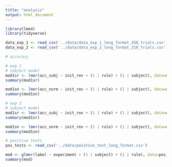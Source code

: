 ```yaml
---
title: "analysis"
output: html_document
---
```


```r
library(lme4)
library(tidyverse)

data_exp_1 <- read_csv('../data/data_exp_1_long_format_450_trials.csv')
data_exp_2 <- read_csv('../data/data_exp_2_long_format_210_trials.csv')
```

```r
# accuracy 

# exp 1 
# subject model
mod1sr <- lmer(acc_subj ~ init_rev + (1 | rule) + (1 | subject), data=data_exp_1)
summary(mod1sr)

mod1sn <- lmer(acc_norm ~ init_rev + (1 | rule) + (1 | subject), data=data_exp_1)
summary(mod1sn)

# exp 2
# subject model
mod1sr <- lmer(acc_subj ~ init_rev + (1 | rule) + (1 | subject), data=data_exp_2)
summary(mod1sr)

mod1sn <- lmer(acc_norm ~ init_rev + (1 | rule) + (1 | subject), data=data_exp_2)
summary(mod1sn)
```


```r
# positive tests
pos_tests <- read_csv('../data/positive_test_long_format.csv')

mod <- glmer(label ~ experiment + (1 | subject) + (1 | rule), data=pos_tests, family=binomial)
summary(mod)
```


